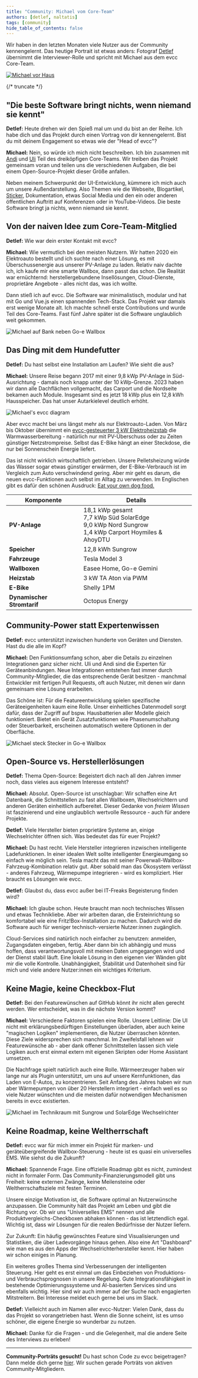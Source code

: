 ```yaml
---
title: "Community: Michael vom Core-Team"
authors: [detlef, naltatis]
tags: [community]
hide_table_of_contents: false
---
```


Wir haben in den letzten Monaten viele Nutzer aus der Community kennengelernt.
Das heutige Portrait ist etwas anders: Fotograf [Detlef](https://hee.se) übernimmt die Interviewer-Rolle und spricht mit Michael aus dem evcc Core-Team.

[![Michael vor Haus](./michael-vor-haus.webp)](/blog/2025/06/30/michael-vom-core-team)

{/* truncate */}

## "Die beste Software bringt nichts, wenn niemand sie kennt"

**Detlef:** Heute drehen wir den Spieß mal um und du bist an der Reihe.
Ich habe dich und das Projekt durch einen Vortrag von dir kennengelernt.
Bist du mit deinem Engagement so etwas wie der "Head of evcc"?

**Michael:** Nein, so würde ich mich nicht beschreiben.
Ich bin zusammen mit [Andi](https://github.com/andig) und [Uli](https://github.com/premultiply) Teil des dreiköpfigen Core-Teams.
Wir treiben das Projekt gemeinsam voran und teilen uns die verschiedenen Aufgaben, die bei einem Open-Source-Projekt dieser Größe anfallen.

Neben meinem Schwerpunkt der UI-Entwicklung, kümmere ich mich auch um unsere Außendarstellung.
Also Themen wie die Webseite, Blogartikel, [Sticker](https://github.com/evcc-io/evcc/discussions/4446), Dokumentation, etwas Social Media und 
den ein oder anderen öffentlichen Auftritt auf Konferenzen oder in YouTube-Videos.
Die beste Software bringt ja nichts, wenn niemand sie kennt.

## Von der naiven Idee zum Core-Team-Mitglied

**Detlef:** Wie war dein erster Kontakt mit evcc?

**Michael:** Wie vermutlich bei den meisten Nutzern. Wir hatten 2020 ein Elektroauto bestellt und ich suchte nach einer Lösung, es mit Überschussenergie aus unserer PV-Anlage zu laden.
Relativ naiv dachte ich, ich kaufe mir eine smarte Wallbox, dann passt das schon.
Die Realität war ernüchternd: herstellergebundene Insellösungen, Cloud-Dienste, proprietäre Angebote - alles nicht das, was ich wollte.

Dann stieß ich auf evcc.
Die Software war minimalistisch, modular und hat mit Go und Vue.js einen spannenden Tech-Stack.
Das Projekt war damals erst wenige Monate alt.
Ich machte schnell erste Contributions und wurde Teil des Core-Teams.
Fast fünf Jahre später ist die Software unglaublich weit gekommen.

![Michael auf Bank neben Go-e Wallbox](./michael-smartphone-go-e.webp)

## Das Ding mit dem Hundefutter

**Detlef:** Du hast selbst eine Installation am Laufen?
Wie sieht die aus?

**Michael:** Unsere Reise begann 2017 mit einer 9,8 kWp PV-Anlage in Süd-Ausrichtung - damals noch knapp unter der 10 kWp-Grenze.
2023 haben wir dann alle Dachflächen vollgemacht, das Carport und die Nordseite bekamen auch Module.
Insgesamt sind es jetzt 18 kWp plus ein 12,8 kWh Hausspeicher.
Das hat unser Autarkielevel deutlich erhöht.

![Michael's evcc diagram](./michael-diagram.svg)

Aber evcc macht bei uns längst mehr als nur Elektroauto-Laden.
Von März bis Oktober übernimmt ein [evcc-gesteuerter 3 kW Elektroheizstab](https://github.com/naltatis/aton-ctrl) die Warmwasserbereitung - natürlich nur mit PV-Überschuss oder zu Zeiten günstiger Netzstrompreise.
Selbst das E-Bike hängt an einer Steckdose, die nur bei Sonnenschein Energie liefert.

Das ist nicht wirklich wirtschaftlich getrieben.
Unsere Pelletsheizung würde das Wasser sogar etwas günstiger erwärmen, der E-Bike-Verbrauch ist im Vergleich zum Auto verschwindend gering.
Aber mir geht es darum, die neuen evcc-Funktionen auch selbst im Alltag zu verwenden.
Im Englischen gibt es dafür den schönen Ausdruck: [Eat your own dog food.](https://en.wikipedia.org/wiki/Eating_your_own_dog_food)

| Komponente | Details |
|------------|---------|
| **PV-Anlage** | 18,1 kWp gesamt<br/>7,7 kWp Süd SolarEdge<br/>9,0 kWp Nord Sungrow<br/>1,4 kWp Carport Hoymiles & AhoyDTU |
| **Speicher** | 12,8 kWh Sungrow |
| **Fahrzeuge** | Tesla Model 3 |
| **Wallboxen** | Easee Home, Go-e Gemini |
| **Heizstab** | 3 kW TA Aton via PWM |
| **E-Bike** | Shelly 1PM |
| **Dynamischer Stromtarif** | Octopus Energy |

## Community-Power statt Expertenwissen

**Detlef:** evcc unterstützt inzwischen hunderte von Geräten und Diensten.
Hast du die alle im Kopf?

**Michael:** Den Funktionsumfang schon, aber die Details zu einzelnen Integrationen ganz sicher nicht.
Uli und Andi sind die Experten für Geräteanbindungen.
Neue Integrationen entstehen fast immer durch Community-Mitglieder, die das entsprechende Gerät besitzen - manchmal Entwickler mit fertigen Pull Requests, oft auch Nutzer, mit denen wir dann gemeinsam eine Lösung erarbeiten.

Das Schöne ist: Für die Featureentwicklung spielen spezifische Geräteeigenheiten kaum eine Rolle.
Unser einheitliches Datenmodell sorgt dafür, dass der Zugriff auf bspw. Hausbatterien aller Modelle gleich funktioniert.
Bietet ein Gerät Zusatzfunktionen wie Phasenumschaltung oder Steuerbarkeit, erscheinen automatisch weitere Optionen in der Oberfläche.

![Michael steck Stecker in Go-e Wallbox](./michael-evcc-wallbox.webp)

## Open-Source vs. Herstellerlösungen

**Detlef:** Thema Open-Source: Begeistert dich nach all den Jahren immer noch, dass vieles aus eigenem Interesse entsteht?

**Michael:** Absolut.
Open-Source ist unschlagbar: Wir schaffen eine Art Datenbank, die Schnittstellen zu fast allen Wallboxen, Wechselrichtern und anderen Geräten einheitlich aufbereitet.
Dieser Gedanke von _freiem Wissen_ ist faszinierend und eine unglaublich wertvolle Ressource - auch für andere Projekte.

**Detlef:** Viele Hersteller bieten proprietäre Systeme an, einige Wechselrichter öffnen sich.
Was bedeutet das für euer Projekt?

**Michael:** Du hast recht.
Viele Hersteller integrieren inzwischen intelligente Ladefunktionen.
In einer idealen Welt sollte intelligenter Energieumgang so einfach wie möglich sein.
Tesla macht das mit seiner Powerwall-Wallbox-Fahrzeug-Kombination relativ gut.
Aber sobald man das Ökosystem verlässt - anderes Fahrzeug, Wärmepumpe integrieren - wird es kompliziert.
Hier braucht es Lösungen wie evcc.

**Detlef:** Glaubst du, dass evcc außer bei IT-Freaks Begeisterung finden wird?

**Michael:** Ich glaube schon.
Heute braucht man noch technisches Wissen und etwas Technikliebe.
Aber wir arbeiten daran, die Ersteinrichtung so komfortabel wie eine Fritz!Box-Installation zu machen.
Dadurch wird die Software auch für weniger technisch-versierte Nutzer:innen zugänglich.

Cloud-Services sind natürlich noch einfacher zu benutzen: anmelden, Zugangsdaten eingeben, fertig.
Aber dann bin ich abhängig und muss hoffen, dass verantwortungsvoll mit meinen Daten umgegangen wird und der Dienst stabil läuft.
Eine lokale Lösung in den eigenen vier Wänden gibt mir die volle Kontrolle.
Unabhängigkeit, Stabilität und Datenhoheit sind für mich und viele andere Nutzer:innen ein wichtiges Kriterium.

## Keine Magie, keine Checkbox-Flut

**Detlef:** Bei den Featurewünschen auf GitHub könnt ihr nicht allen gerecht werden.
Wer entscheidet, was in die nächste Version kommt?

**Michael:** Verschiedene Faktoren spielen eine Rolle.
Unsere Leitlinie: Die UI nicht mit erklärungsbedürftigen Einstellungen überladen, aber auch keine "magischen Logiken" implementieren, die Nutzer überraschen könnten.
Diese Ziele widersprechen sich manchmal.
Im Zweifelsfall lehnen wir Featurewünsche ab - aber dank offener Schnittstellen lassen sich viele Logiken auch erst einmal extern mit eigenen Skripten oder Home Assistant umsetzen.

Die Nachfrage spielt natürlich auch eine Rolle.
Wärmeerzeuger haben wir lange nur als Plugin unterstützt, um uns auf unsere Kernfunktionen, das Laden von E-Autos, zu konzentrieren.
Seit Anfang des Jahres haben wir nun aber Wärmepumpen von über 20 Herstellern integriert - einfach weil es so viele Nutzer wünschten und die meisten dafür notwendigen Mechanismen bereits in evcc existierten.

![Michael im Technikraum mit Sungrow und SolarEdge Wechselrichter](./michael-sungrow-solaredge.webp)

## Keine Roadmap, keine Weltherrschaft

**Detlef:** evcc war für mich immer ein Projekt für marken- und geräteübergreifende Wallbox-Steuerung - heute ist es quasi ein universelles EMS.
Wie siehst du die Zukunft?

**Michael:** Spannende Frage.
Eine offizielle Roadmap gibt es nicht, zumindest nicht in formaler Form.
Das Community-Finanzierungsmodell gibt uns Freiheit: keine externen Zwänge, keine Meilensteine oder Weltherrschaftsziele mit festen Terminen.

Unsere einzige Motivation ist, die Software optimal an Nutzerwünsche anzupassen.
Die Community hält das Projekt am Leben und gibt die Richtung vor.
Ob wir uns "Universelles EMS" nennen und alle Produktvergleichs-Checkboxen abhaken können - das ist letztendlich egal.
Wichtig ist, dass wir Lösungen für die realen Bedürfnisse der Nutzer liefern.

Zur Zukunft: Ein häufig gewünschtes Feature sind Visualisierungen und Statistiken, die über Ladevorgänge hinaus gehen.
Also eine Art "Dashboard" wie man es aus den Apps der Wechselrichterhersteller kennt.
Hier haben wir schon einiges in Planung.

Ein weiteres großes Thema sind Verbesserungen der intelligenten Steuerung.
Hier geht es erst einmal um das Einbeziehen von Produktions- und Verbrauchsprognosen in unsere Regelung.
Gute Integrationsfähigkeit in bestehende Optimierungssysteme und AI-basierten Services sind uns ebenfalls wichtig.
Hier sind wir auch immer auf der Suche nach engagierten Mitstreitern.
Bei Interesse meldet euch gerne bei uns im Slack.

**Detlef:** Vielleicht auch im Namen aller evcc-Nutzer: Vielen Dank, dass du das Projekt so vorangetrieben hast.
Wenn die Sonne scheint, ist es umso schöner, die eigene Energie so wunderbar zu nutzen.

**Michael:** Danke für die Fragen - und die Gelegenheit, mal die andere Seite des Interviews zu erleben!

---

**Community-Porträts gesucht!**
Du hast schon Code zu evcc beigetragen?
Dann melde dich gerne [hier](https://airtable.com/appDI3xIiev1DOpMY/shrW1zGH26KElfZOK).
Wir suchen gerade Porträts von aktiven Community-Mitgliedern.